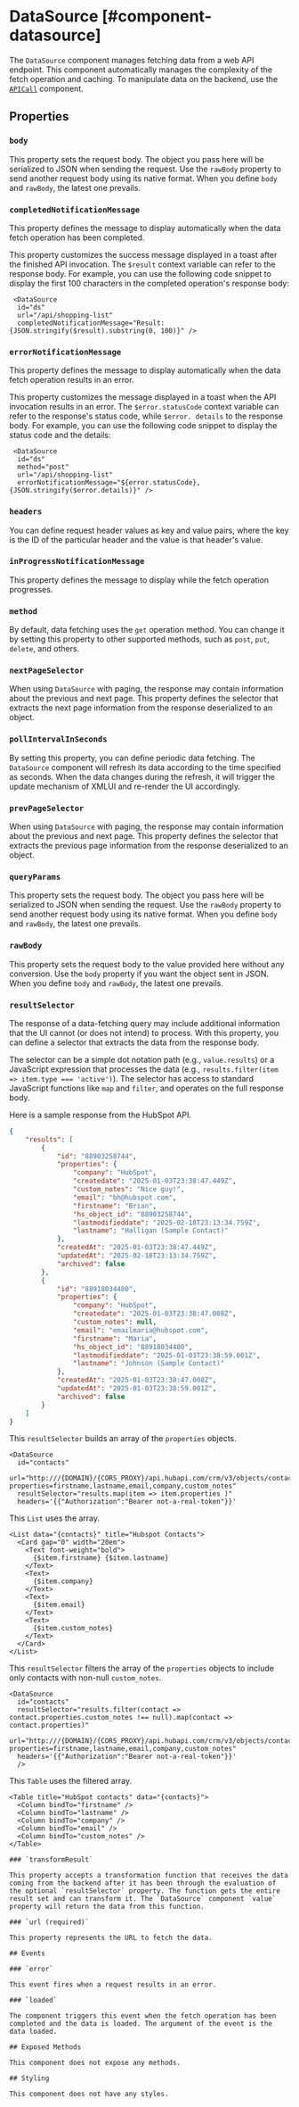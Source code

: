 
# DataSource [#component-datasource]

The `DataSource` component manages fetching data from a web API endpoint. This component automatically manages the complexity of the fetch operation and caching. To manipulate data on the backend, use the [`APICall`](./APICall.mdx) component.



## Properties

### `body`

This property sets the request body. The object you pass here will be serialized to JSON when sending the request. Use the `rawBody` property to send another request body using its native format. When you define `body` and `rawBody`, the latest one prevails.

### `completedNotificationMessage`

This property defines the message to display automatically when the data fetch operation has been completed.

This property customizes the success message displayed in a toast after the finished API invocation. The `$result` context variable can refer to the response body. For example, you can use the following code snippet to display the first 100 characters in the completed operation's response body:

```ueml copy
 <DataSource
  id="ds"
  url="/api/shopping-list" 
  completedNotificationMessage="Result: {JSON.stringify($result).substring(0, 100)}" />
```

### `errorNotificationMessage`

This property defines the message to display automatically when the data fetch operation results in an error.

This property customizes the message displayed in a toast when the API invocation results in an error. The `$error.statusCode` context variable can refer to the response's status code, while `$error. details` to the response body. For example, you can use the following code snippet to display the status code and the details:

```ueml copy
 <DataSource
  id="ds"
  method="post"
  url="/api/shopping-list" 
  errorNotificationMessage="${error.statusCode}, {JSON.stringify($error.details)}" />
```

### `headers`

You can define request header values as key and value pairs, where the key is the ID of the particular header and the value is that header's value.

### `inProgressNotificationMessage`

This property defines the message to display while the fetch operation progresses.

### `method`

By default, data fetching uses the `get` operation method. You can change it by setting this property to other supported methods, such as `post`, `put`, `delete`, and others.

### `nextPageSelector`

When using `DataSource` with paging, the response may contain information about the previous and next page. This property defines the selector that extracts the next page information from the response deserialized to an object.

### `pollIntervalInSeconds`

By setting this property, you can define periodic data fetching. The `DataSource` component will refresh its data according to the time specified as seconds. When the data changes during the refresh, it will trigger the update mechanism of XMLUI and re-render the UI accordingly.

### `prevPageSelector`

When using `DataSource` with paging, the response may contain information about the previous and next page. This property defines the selector that extracts the previous page information from the response deserialized to an object.

### `queryParams`

This property sets the request body. The object you pass here will be serialized to JSON when sending the request. Use the `rawBody` property to send another request body using its native format. When you define `body` and `rawBody`, the latest one prevails.

### `rawBody`

This property sets the request body to the value provided here without any conversion. Use the `body` property if you want the object sent in JSON. When you define `body` and `rawBody`, the latest one prevails.

### `resultSelector`

The response of a data-fetching query may include additional information that the UI cannot (or does not intend) to process. With this property, you can define a selector that extracts the data from the response body.

The selector can be a simple dot notation path (e.g., `value.results`) or a JavaScript expression that processes the data (e.g., `results.filter(item => item.type === 'active')`). The selector has access to standard JavaScript functions like `map` and `filter`, and operates on the full response body.

Here is a sample response from the HubSpot API.

```json
{
    "results": [
        {
            "id": "88903258744",
            "properties": {
                "company": "HubSpot",
                "createdate": "2025-01-03T23:38:47.449Z",
                "custom_notes": "Nice guy!",
                "email": "bh@hubspot.com",
                "firstname": "Brian",
                "hs_object_id": "88903258744",
                "lastmodifieddate": "2025-02-18T23:13:34.759Z",
                "lastname": "Halligan (Sample Contact)"
            },
            "createdAt": "2025-01-03T23:38:47.449Z",
            "updatedAt": "2025-02-18T23:13:34.759Z",
            "archived": false
        },
        {
            "id": "88918034480",
            "properties": {
                "company": "HubSpot",
                "createdate": "2025-01-03T23:38:47.008Z",
                "custom_notes": null,
                "email": "emailmaria@hubspot.com",
                "firstname": "Maria",
                "hs_object_id": "88918034480",
                "lastmodifieddate": "2025-01-03T23:38:59.001Z",
                "lastname": "Johnson (Sample Contact)"
            },
            "createdAt": "2025-01-03T23:38:47.008Z",
            "updatedAt": "2025-01-03T23:38:59.001Z",
            "archived": false
        }
    ]
}
```

This `resultSelector` builds an array of the `properties` objects.


```ueml copy
<DataSource 
  id="contacts" 
  url="http:///{DOMAIN}/{CORS_PROXY}/api.hubapi.com/crm/v3/objects/contacts?properties=firstname,lastname,email,company,custom_notes"
  resultSelector="results.map(item => item.properties )"
  headers='{{"Authorization":"Bearer not-a-real-token"}}'
```

This `List` uses the array.

```ueml copy 
<List data="{contacts}" title="Hubspot Contacts"> 
  <Card gap="0" width="20em">
    <Text font-weight="bold">
      {$item.firstname} {$item.lastname}
    </Text>
    <Text>
      {$item.company}
    </Text>
    <Text>
      {$item.email}
    </Text>
    <Text>
      {$item.custom_notes}
    </Text>
  </Card>
</List>
```

This `resultSelector` filters the array of the `properties` objects to include only contacts with non-null `custom_notes`.

```ueml copy
<DataSource 
  id="contacts" 
  resultSelector="results.filter(contact => contact.properties.custom_notes !== null).map(contact => contact.properties)"
  url="http:///{DOMAIN}/{CORS_PROXY}/api.hubapi.com/crm/v3/objects/contacts?properties=firstname,lastname,email,company,custom_notes"
  headers='{{"Authorization":"Bearer not-a-real-token"}}'
  /> 
````

This `Table` uses the filtered array.

```ueml copy
<Table title="HubSpot contacts" data="{contacts}">
  <Column bindTo="firstname" />
  <Column bindTo="lastname" />
  <Column bindTo="company" />
  <Column bindTo="email" />
  <Column bindTo="custom_notes" />
</Table>

### `transformResult`

This property accepts a transformation function that receives the data coming from the backend after it has been through the evaluation of the optional `resultSelector` property. The function gets the entire result set and can transform it. The `DataSource` component `value` property will return the data from this function.

### `url (required)`

This property represents the URL to fetch the data.

## Events

### `error`

This event fires when a request results in an error.

### `loaded`

The component triggers this event when the fetch operation has been completed and the data is loaded. The argument of the event is the data loaded.

## Exposed Methods

This component does not expose any methods.

## Styling

This component does not have any styles.
